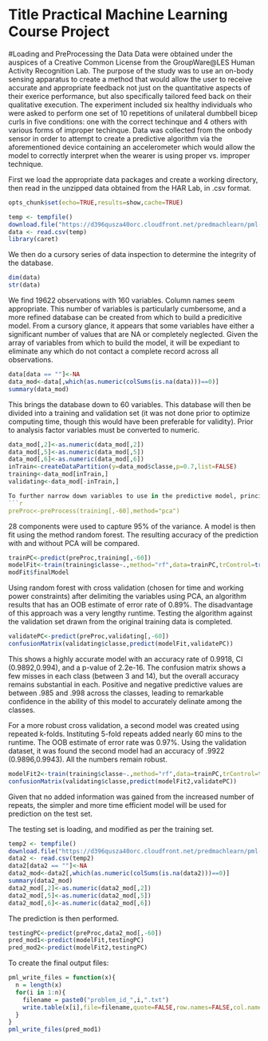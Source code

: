 Title Practical Machine Learning Course Project
========================================================
#Loading and PreProcessing the Data
Data were obtained under the auspices of a Creative Common License from the GroupWare@LES Human Activity Recognition Lab.  The purpose of the study was to use an on-body sensing apparatus to create a method that would allow the user to receive accurate and appropriate feedback not just on the quantitative aspects of their exerice performance, but also specifically tailored feed back on their qualitative execution.  The experiment included six healthy individuals who were asked to perform one set of 10 repetitions of unilateral dumbbell bicep curls in five conditions: one with the correct techinque and 4 others with various forms of improper techinque.  Data was collected from the onbody sensor in order to attempt to create a predictive algorithm via the aforementioned device containing an accelerometer which would allow the model to correctly interpret when the wearer is using proper vs. improper technique.

First we load the appropriate data packages and create a working directory, then read in the unzipped data obtained from the HAR Lab, in .csv format.
```r
opts_chunk$set(echo=TRUE,results=show,cache=TRUE)
```
```r
temp <- tempfile()
download.file("https://d396qusza40orc.cloudfront.net/predmachlearn/pml-training.csv", temp,method="curl")
data <- read.csv(temp)
library(caret)
```
We then do a cursory series of data inspection to determine the integrity of the database.
```r
dim(data)
str(data)

```
We find 19622 observations with 160 variables. Column names seem appropriate.  This number of variables is particularly cumbersome, and a more refined database can be created from which to build a predicitive model.  From a cursory glance, it appears that some variables have either a significant number of values that are NA or completely neglected.  Given the array of variables from which to build the model, it will be expediant to eliminate any which do not contact a complete record across all observations.

```r
data[data == ""]<-NA
data_mod<-data[,which(as.numeric(colSums(is.na(data)))==0)]
summary(data_mod)
```
This brings the database down to 60 variables.  This database will then be divided into a training and validation set (it was not done prior to optimize computing time, though this would have been preferable for validity). Prior to analysis factor variables must be converted to numeric.
```r
data_mod[,2]<-as.numeric(data_mod[,2])
data_mod[,5]<-as.numeric(data_mod[,5])
data_mod[,6]<-as.numeric(data_mod[,6])
inTrain<-createDataPartition(y=data_mod$classe,p=0.7,list=FALSE)
training<-data_mod[inTrain,]
validating<-data_mod[-inTrain,]

To further narrow down variables to use in the predictive model, principal component analysis is applied, with the ultimate predictor value of interest(classe) removed.  
```r

preProc<-preProcess(training[,-60],method="pca")
```

28 components were used to capture 95% of the variance.  A model is then fit using the method random forest.  The resulting accuracy of the prediction with and without PCA will be compared.

```r
trainPC<-predict(preProc,training[,-60])
modelFit<-train(training$classe~.,method="rf",data=trainPC,trControl=trainControl(method="cv"))
modFit$finalModel
```
Using random forest with cross validation (chosen for time and working power constraints) after delimiting the variables using PCA, an algorithm results that has an OOB estimate of error rate of 0.89%.  The disadvantage of this approach was a very lengthy runtime.  Testing the algorithm against the validation set drawn from the original training data is completed.

```r
validatePC<-predict(preProc,validating[,-60])
confusionMatrix(validating$classe,predict(modelFit,validatePC))
```
This shows a highly accurate model with an accuracy rate of 0.9918, CI (0.9892,0.994), and a p-value of 2.2e-16.  The confusion matrix shows a few misses in each class (between 3 and 14), but the overall accuracy remains substantial in each. Positive and negative predictive values are between .985 and .998 across the classes, leading to remarkable confidence in the ability of this model to accurately delinate among the classes.

For a more robust cross validation, a second model was created using repeated k-folds.  Instituting 5-fold repeats added nearly 60 mins to the runtime.  The OOB estimate of error rate was 0.97%.  Using the validation dataset, it was found the second model had an accuracy of .9922 (0.9896,0.9943).  All the numbers remain robust.  
```r
modelFit2<-train(training$classe~.,method="rf",data=trainPC,trControl=trainControl(method="repeatedcv",repeats=5))
confusionMatrix(validating$classe,predict(modelFit2,validatePC))

```
Given that no added information was gained from the increased number of repeats, the simpler and more time efficient model will be used for prediction on the test set.

The testing set is loading, and modified as per the training set.

```r
temp2 <- tempfile()
download.file("https://d396qusza40orc.cloudfront.net/predmachlearn/pml-testing.csv", temp2,method="curl")
data2 <- read.csv(temp2)
data2[data2 == ""]<-NA
data2_mod<-data2[,which(as.numeric(colSums(is.na(data2)))==0)]
summary(data2_mod)
data2_mod[,2]<-as.numeric(data2_mod[,2])
data2_mod[,5]<-as.numeric(data2_mod[,5])
data2_mod[,6]<-as.numeric(data2_mod[,6])
```
The prediction is then performed.
```r
testingPC<-predict(preProc,data2_mod[,-60])
pred_mod1<-predict(modelFit,testingPC)
pred_mod2<-predict(modelFit2,testingPC)
```

To create the final output files:
```r
pml_write_files = function(x){
  n = length(x)
  for(i in 1:n){
    filename = paste0("problem_id_",i,".txt")
    write.table(x[i],file=filename,quote=FALSE,row.names=FALSE,col.names=FALSE)
  }
}
pml_write_files(pred_mod1)
```
